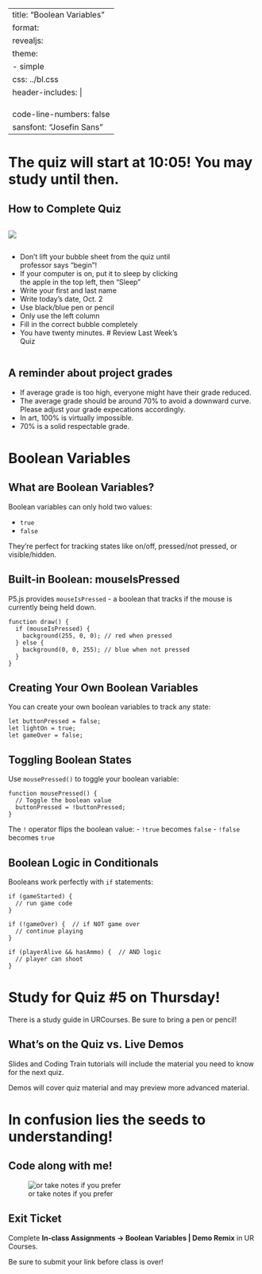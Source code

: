 
---
title: "Boolean Variables"
format:
  revealjs:
    theme: 
      - simple
    css: ../bl.css
    header-includes: |
      <link rel="preconnect" href="https://fonts.googleapis.com">
      <link rel="preconnect" href="https://fonts.gstatic.com" crossorigin>
      <link href="https://fonts.googleapis.com/css2?family=Josefin+Sans:ital,wght@0,100..700;1,100..700&display=swap" rel="stylesheet">
code-line-numbers: false
sansfont: "Josefin Sans"
---


# The quiz will start at 10:05! You may study until then. 


## How to Complete Quiz {.smaller}

::: {.column width="30%"}

![](https://brownbagteacher.com/wp-content/uploads/2020/02/BubbledScantron-1024x770.png)

:::

::: {.column width="70%"}

* Don't lift your bubble sheet from the quiz until professor says "begin"!
* If your computer is on, put it to sleep by clicking the apple in the top left, then "Sleep"
* Write your first and last name
* Write today's date, Oct. 2
* Use black/blue pen or pencil
* Only use the left column
* Fill in the correct bubble completely
* You have twenty minutes.
# Review Last Week's Quiz

:::

## A reminder about project grades

* If average grade is too high, everyone might have their grade reduced. 
* The average grade should be around 70% to avoid a downward curve. Please adjust your grade expecations accordingly. 
* In art, 100% is virtually impossible.
* 70% is a solid respectable grade. 

# Boolean Variables

## What are Boolean Variables?

Boolean variables can only hold two values:

- `true`
- `false`

They're perfect for tracking states like on/off, pressed/not pressed, or visible/hidden.

## Built-in Boolean: mouseIsPressed

P5.js provides `mouseIsPressed` - a boolean that tracks if the mouse is currently being held down.

``` .javascript
function draw() {
  if (mouseIsPressed) {
    background(255, 0, 0); // red when pressed
  } else {
    background(0, 0, 255); // blue when not pressed
  }
}
```

## Creating Your Own Boolean Variables

You can create your own boolean variables to track any state:

``` .javascript
let buttonPressed = false;
let lightOn = true;
let gameOver = false;
```

## Toggling Boolean States

Use `mousePressed()` to toggle your boolean variable:

``` .javascript
function mousePressed() {
  // Toggle the boolean value
  buttonPressed = !buttonPressed;
}
```

The `!` operator flips the boolean value:
- `!true` becomes `false`
- `!false` becomes `true`

## Boolean Logic in Conditionals

Booleans work perfectly with `if` statements:

``` .javascript
if (gameStarted) {
  // run game code
}

if (!gameOver) {  // if NOT game over
  // continue playing
}

if (playerAlive && hasAmmo) {  // AND logic
  // player can shoot
}
```


# Study for Quiz #5 on Thursday! <!--TODO-->

There is a study guide in URCourses. Be sure to bring a pen or pencil!


## What's on the Quiz vs. Live Demos

Slides and Coding Train tutorials will include the material you need to know for the next quiz.

Demos will cover quiz material and may preview more advanced material.


# In confusion lies the seeds to understanding!


## Code along with me! {.center}

![or take notes if you prefer](https://img.tpt.cloud/nextavenue/uploads/2021/09/bobrossestate-01.inside.1280x720.jpg)


## Exit Ticket

Complete **In-class Assignments -> Boolean Variables | Demo Remix** in UR Courses.

Be sure to submit your link before class is over! 


